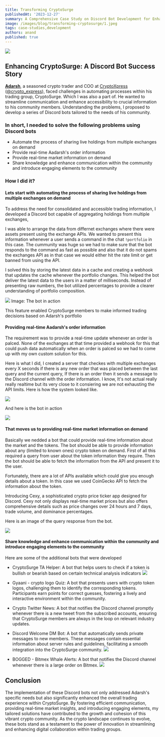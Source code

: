 ```yaml
---
title: Transforming CryptoSurge
publishedAt: '2023-12-27'
summary: A Comprehensive Case Study on Discord Bot Development for Enhanced Trading Experience
image: /images/blog/transforming-cryptosurge/1.jpeg
tags: case-studies,development
authors: anand
published: true
---
```


![](/images/blog/transforming-cryptosurge/2.jpeg)

## Enhancing CryptoSurge: A Discord Bot Success Story

**[Adarsh](https://twitter.com/davinciDXB)**, a seasoned crypto trader and COO at [CryptoXpress](https://cryptoxpress.com/) ([@crypto_express](https://twitter.com/crypto_xpress)),
faced challenges in automating processes within his trading group, CryptoSurge.
Which I was also a part of. He wanted to streamline communication and enhance accessibility to crucial information to his community members.
Understanding the problems, I proposed to develop a series of Discord bots tailored to the needs of his community.

### In short, I needed to solve the following problems using Discord bots

- Automate the process of sharing live holdings from multiple exchanges on demand
- Provide real-time Aadarsh's order information
- Provide real-time market information on demand
- Share knowledge and enhance communication within the community and introduce engaging elements to the community

### How I did it?

#### Lets start with automating the process of sharing live holdings from multiple exchanges on demand

To address the need for consolidated and accessible trading information, I developed a Discord bot capable of aggregating holdings from multiple exchanges,

I was able to arrange the data from differnet exchanges where there were assets present using the exchange APIs. We wanted to present this information whenever
a user sends a command in the chat `!portfolio` in this case. The cummunity was huge so we had to make sure that the bot responds to the command as fast as possible and also
that it do not spams the exchanges API as in that case we would either hit the rate limit or get banned from using the API.

I solved this by storing the latest data in a cache and creating a webhook that updates the cache whenever the portfolio changes.
This helped the bot deliver the latest data to the users in a matter of milliseconds.
Instead of presenting raw numbers, the bot utilized percentages to provide a clearer understanding of portfolio composition.

![](/images/blog/transforming-cryptosurge/portfolio-bot.png)
Image: The bot in action

This feature enabled CryptoSurge members to make informed trading decisions based on Adarsh's portfolio

#### Providing real-time Aadarsh's order information

The requirement was to provide a real-time update whenever an order is palced.
None of the exchanges at that time provided a webhook for this that could push data automatically when an order is palced so we had to come up with my own custom solution for this.

Here is what I did, I created a server that checkes with multiple exchanges every X seconds if there is any new order that was placed between the last query and the current query, If there is an order then it sends a message to the Discord channel with the order information.
I know, It's not actual really really realtime but its very close to it consiering we are not exhausting the API limits. Here is how the system looked like.

![](/images/blog/transforming-cryptosurge/order-bot-system-diagram.png)

And here is the bot in action

![](/images/blog/transforming-cryptosurge/order-bot.png)

#### That moves us to providing real-time market information on demand

Basically we nedded a bot that could provide real-time information about the market and the tokens.
The bot should be able to provide information about any (limited to known ones) crypto token on demand.
First of all this required a query from user about the token information they require.
Then the bot should be able to fetch the information from the API and present it to the user.

Fortunately, there are a lot of APIs available which could give you enough details about a token.
In this case we used CoinGecko API to fetch the information about the token.

Introducing Cexy, a sophisticated crypto price ticker app designed for Discord. Cexy not only displays real-time market prices but also offers comprehensive details such as price changes over 24 hours and 7 days, trade volume, and dominance percentages.

Here is an image of the query response from the bot.

![](/images/blog/transforming-cryptosurge/cexy-bot.png)

#### Share knowledge and enhance communication within the community and introduce engaging elements to the community

Here are some of the additional bots that were developed

- CryptoSurge TA Helper: A bot that helps users to check if a token is bullish or bearish based on certain technical analysis indicators
  ![](/images/blog/transforming-cryptosurge/ta-helper-bot.png)

- Gyaani - crypto logo Quiz: A bot that presents users with crypto token logos, challenging them to identify the corresponding tokens. Participants earn points for correct guesses, fostering a lively and interactive environment within the community.
- Crypto Twitter News: A bot that notifies the Discord channel promptly whenever there is a new tweet from the subscribed accounts, ensuring that CryptoSurge members are always in the loop on relevant industry updates.
- Discord Welcome DM Bot: A bot that automatically sends private messages to new members. These messages contain essential information about server rules and guidelines, facilitating a smooth integration into the CryptoSurge community.
  ![](/images/blog/transforming-cryptosurge/welcome-dm-bot.png)
- BOGGED - Bitmex Whale Alerts: A bot that notifies the Discord channel whenever there is a large order on Bitmex.
  ![](/images/blog/transforming-cryptosurge/bogged-whale-alert-bot.png)

## Conclusion

The implementation of these Discord bots not only addressed Adarsh's specific needs but also significantly enhanced the overall trading experience within CryptoSurge. By fostering efficient communication, providing real-time market insights, and introducing engaging elements, my tailored solutions have contributed to the growth and cohesion of this vibrant crypto community. As the crypto landscape continues to evolve, these bots stand as a testament to the power of innovation in streamlining and enhancing digital collaboration within trading groups.
